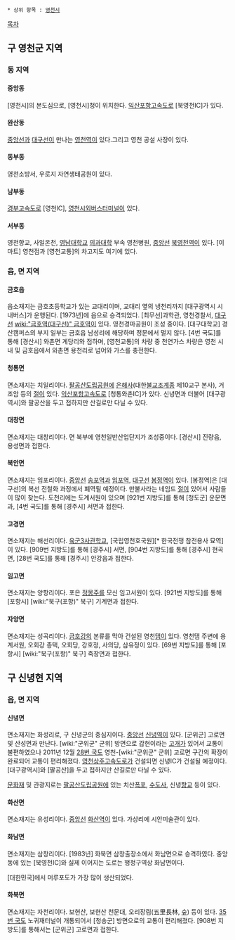  * 상위 항목 : [[영천시]]

[[목차]]

== 구 영천군 지역 ==
=== 동 지역 ===
==== 중앙동 ====
[영천시]의 본도심으로, [영천시]청이 위치한다. [[익산포항고속도로]] [북영천IC]가 있다.

==== 완산동 ====
[[중앙선]]과 [[대구선]]이 만나는 [[영천역]]이 있다.그리고 영천 공설 사장이 있다.

==== 동부동 ====
영천소방서, 우로지 자연생태공원이 있다.

==== 남부동 ====
[[경부고속도로]] [영천IC], [[영천시외버스터미널]]이 있다.

==== 서부동 ====
영천향교, 사일온천, [[영남대학교]] [[의과대학]] 부속 영천병원, [[중앙선]] [[북영천역]]이 있다. [이마트] 영천점과 [영천교통]의 차고지도 여기에 있다.

=== 읍, 면 지역 ===
==== 금호읍 ====
읍소재지는 금호초등학교가 있는 교대리이며, 교대리 옆의 냉천리까지 [대구광역시 시내버스]가 운행된다. [1973년]에 읍으로 승격되었다. [최무선]과학관, 영천경찰서, [[대구선]] [[wiki:"금호역(대구선)" 금호역]]이 있다. 영천경마공원이 조성 중이다. [대구대학교] 경산캠퍼스의 부지 일부는 금호읍 남성리에 해당하며 정문에서 멀지 않다. [4번 국도]를 통해 [경산시] 와촌면 계당리와 접하며, [영천교통]의 차량 중 천연가스 차량은 영천 시내 및 금호읍에서 와촌면 용천리로 넘어와 가스를 충전한다.

==== 청통면 ====
면소재지는 치일리이다. [[팔공산]][[도립공원]]에 [[은해사]](대한[[불교]]조계종 제10교구 본사), 거조암 등의 [[절]]이 있다. [[익산포항고속도로]] [청통와촌IC]가 있다. 신녕면과 더불어 [대구광역시]와 팔공산을 두고 접하지만 산길로만 다닐 수 있다.

==== 대창면 ====
면소재지는 대창리이다. 면 북부에 영천일반산업단지가 조성중이다. [경산시] 진량읍, 용성면과 접한다.

==== 북안면 ====
면소재지는 임포리이다. [[중앙선]] [[송포역]]과 [[임포역]], [[대구선]] [[봉정역]]이 있다. [봉정역]은 [대구선]의 복선 전철화 과정에서 폐역될 예정이다. 만불사라는 네임드 [[절]]이 있어서 사람들이 많이 찾는다. 도천리에는 도계서원이 있으며 [921번 지방도]를 통해 [청도군] 운문면과, [4번 국도]를 통해 [경주시] 서면과 접한다. 

==== 고경면 ====
면소재지는 해선리이다. [[육군3사관학교]], [국립영천호국원][* 한국전쟁 참전용사 묘역]이 있다. [909번 지방도]를 통해 [경주시] 서면, [904번 지방도]를 통해 [경주시] 현곡면, [28번 국도]를 통해 [경주시] 안강읍과 접한다.

==== 임고면 ====
면소재지는 양항리이다. 포은 [[정몽주]]를 모신 임고서원이 있다. [921번 지방도]를 통해 [포항시] [wiki:"북구(포항)" 북구] 기계면과 접한다.

==== 자양면 ====
면소재지는 성곡리이다. [[금호강]]의 본류를 막아 건설된 영천[[댐]]이 있다. 영천댐 주변에 용계서원, 오회강 종택, 오회당, 강호정, 사의당, 삼유정이 있다. [69번 지방도]를 통해 [포항시] [wiki:"북구(포항)" 북구] 죽장면과 접한다.

== 구 신녕현 지역 ==
=== 읍, 면 지역 ===
==== 신녕면 ====
면소재지는 화성리로, 구 신녕군의 중심지이다. [[중앙선]] [[신녕역]]이 있다. [군위군] 고로면 및 산성면과 만난다. [wiki:"군위군" 군위] 방면으로 갑현이라는 [[고개]]가 있어서 교통이 불편하였으나 2011년 12월 [[28번 국도]] 영천-[wiki:"군위군" 군위] 고로면 구간의 확장이 완료되어 교통이 편리해졌다. [[영천상주고속도로]]가 건설되면 신녕IC가 건설될 예정이다. [대구광역시]와 [팔공산]을 두고 접하지만 산길로만 다닐 수 있다.

[[문화재]] 및 관광지로는 [[팔공산]][[도립공원]]에 있는 치산[[폭포]], [[수도사]], 신녕[[향교]] 등이 있다.

==== 화산면 ====
면소재지는 유성리이다. [[중앙선]] [[화산역]]이 있다. 가상리에 시안미술관이 있다.

==== 화남면 ====
면소재지는 삼창리이다. [1983년] 화북면 삼창출장소에서 화남면으로 승격하였다. 중앙동에 있는 [북영천IC]와 실제 이어지는 도로는 행정구역상 화남면이다.

[대한민국]에서 머루포도가 가장 많이 생산되었다.

==== 화북면 ====
면소재지는 자천리이다. 보현산, 보현산 천문대, 오리장림(五里長林, [[숲]]) 등이 있다. [[35번 국도]] 노귀재터널이 개통되어서 [청송군] 방면으로의 교통이 편리해졌다. [908번 지방도]를 통해서는 [군위군] 고로면과 접한다.

